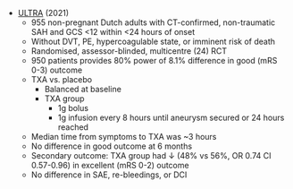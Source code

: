 * [ULTRA](https://doi.org/10.1016/S0140-6736(20)32518-6) (2021)
	* 955 non-pregnant Dutch adults with CT-confirmed, non-traumatic SAH and GCS <12 within <24 hours of onset
	* Without DVT, PE, hypercoagulable state, or imminent risk of death
	* Randomised, assessor-blinded, multicentre (24) RCT
	* 950 patients provides 80% power of 8.1% difference in good (mRS 0-3) outcome
	* TXA vs. placebo
		* Balanced at baseline
		* TXA group
			* 1g bolus
			* 1g infusion every 8 hours until aneurysm secured or 24 hours reached
	* Median time from symptoms to TXA was ~3 hours
	* No difference in good outcome at 6 months
	* Secondary outcome: TXA group had ↓ (48% vs 56%, OR 0.74 CI 0.57-0.96) in excellent (mRS 0-2) outcome
	* No difference in SAE, re-bleedings, or DCI